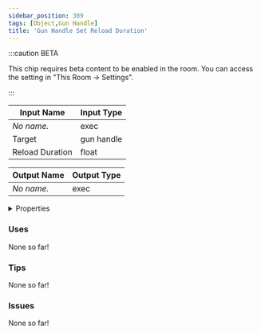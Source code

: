 ```yaml
---
sidebar_position: 309
tags: [Object,Gun Handle]
title: 'Gun Handle Set Reload Duration'
---
```




:::caution BETA

This chip requires beta content to be enabled in the room. You can access the setting in "This Room -> Settings".

:::

<DocusaurusSvg />

| Input Name | Input Type |
|-----------|-----------|
| *No name.* | exec |
| Target | gun handle |
| Reload Duration | float |

| Output Name | Output Type |
|-----------|-----------|
| *No name.* | exec |


<details>
  <summary>Properties</summary>
  <div>
    <div>
    <table>
      <thead>
        <tr>
          <th>Is beta required?</th>
          <th>Yes</th>
        </tr>
        <tr>
          <th>Is this chip a trolling risk?</th>
          <th>No</th>
        </tr>
        <tr>
          <th>Is this chip a role assignment risk?</th>
          <th>No</th>
        </tr>
        <tr>
          <th>Chip UUID</th>
          <th>c03abed2-ec9b-494b-89c2-9bbf741d490f</th>
        </tr>
        <tr>
          <th>Room availability</th>
          <th>Available everywhere</th>
        </tr>
      </thead>
    </table>
    </div>
  </div>
</details>

### Uses

None so far!

### Tips

None so far!

### Issues

None so far!